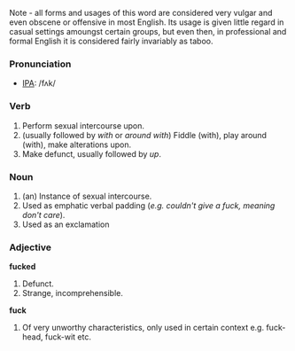 Note - all forms and usages of this word are considered very vulgar and even obscene or offensive in most English. Its usage is given little regard in casual settings amoungst certain groups, but even then, in professional and formal English it is considered fairly invariably as taboo.

===Pronunciation===
*[[IPA]]: /fʌk/

===Verb===
# Perform sexual intercourse upon.
# (usually followed by ''with'' or ''around with'') Fiddle (with), play around (with), make alterations upon.
# Make defunct, usually followed by ''up''.

===Noun===
# (an) Instance of sexual intercourse.
# Used as emphatic verbal padding (''e.g. couldn't give a fuck, meaning don't care'').
# Used as an exclamation

===Adjective===
'''fucked'''
# Defunct.
# Strange, incomprehensible.

'''fuck'''
# Of very unworthy characteristics, only used in certain context e.g. fuck-head, fuck-wit etc.